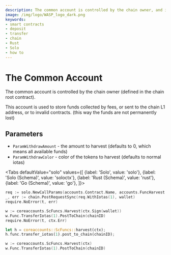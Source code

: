 ```yaml
---
description: The common account is controlled by the chain owner, and is used to store funds collected by fees, invalid contracts or sent to the L1 chain address.
image: /img/logo/WASP_logo_dark.png
keywords:
- smart contracts
- deposit
- transfer
- chain
- Rust
- Solo
- how to
---
```



# The Common Account

The common account is controlled by the chain owner (defined in the chain root contract).

This account is used to store funds collected by fees, or sent to the chain L1 address, or to invalid contracts. (this way the funds are not permanently lost)

## Parameters

- `ParamWithdrawAmount` - the amount to harvest (defaults to 0, which means all available funds)
- `ParamWithdrawColor` - color of the tokens to harvest (defaults to normal iotas)

<Tabs
    defaultValue="solo"
    values={[
        {label: 'Solo', value: 'solo'},
        {label: 'Solo (Schema)', value: 'soloctx'},
        {label: 'Rust (Schema)', value: 'rust'},
        {label: 'Go (Schema)', value: 'go'},
    ]}>
<TabItem value="solo">

```go
req := solo.NewCallParams(accounts.Contract.Name, accounts.FuncHarvest.Name)
_, err := chain.PostRequestSync(req.WithIotas(1), wallet)
require.NoError(t, err)
```

</TabItem>
<TabItem value="soloctx">

```go
w := coreaccounts.ScFuncs.Harvest(ctx.Sign(wallet))
w.Func.TransferIotas(1).PostToChain(chainID)
require.NoError(t, ctx.Err)
```

</TabItem>
<TabItem value="rust">

```rust
let h = coreaccounts::ScFuncs::harvest(ctx);
h.func.transfer_iotas(1).post_to_chain(chainID);
```

</TabItem>
<TabItem value="go">

```go
w := coreaccounts.ScFuncs.Harvest(ctx)
w.Func.TransferIotas(1).PostToChain(chainID)
```

</TabItem>
</Tabs>
